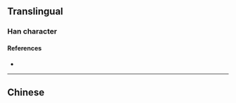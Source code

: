 {{also|柵|棚}}
{{character info/new}}
==Translingual==

===Han character===
{{Han char|rn=75|rad=木|as=05|sn=9|four=|canj=DBBM|ids=⿰木册}}

====References====
* {{Han ref|kx=0521.121|hdz=21187.010|uh=6805|ud=26629}}

----

==Chinese==
{{zh-see|柵}}